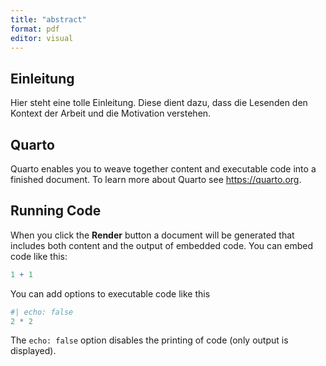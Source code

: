 ```yaml
---
title: "abstract"
format: pdf
editor: visual
---
```


## Einleitung

Hier steht eine tolle Einleitung. Diese dient dazu, dass die Lesenden den Kontext der Arbeit und die Motivation verstehen.

## Quarto

Quarto enables you to weave together content and executable code into a finished document. To learn more about Quarto see <https://quarto.org>.

## Running Code

When you click the **Render** button a document will be generated that includes both content and the output of embedded code. You can embed code like this:

```r
1 + 1
```

You can add options to executable code like this

```r
#| echo: false
2 * 2
```

The `echo: false` option disables the printing of code (only output is displayed).
